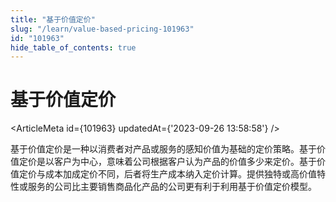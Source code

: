```yaml
---
title: "基于价值定价"
slug: "/learn/value-based-pricing-101963"
id: "101963"
hide_table_of_contents: true
---
```



# 基于价值定价

<ArticleMeta id={101963} updatedAt={'2023-09-26 13:58:58'} />
<div className='border-solid border-b border-t-0 my-4 border-[var(--ifm-color-gray-300)]' />

基于价值定价是一种以消费者对产品或服务的感知价值为基础的定价策略。基于价值定价是以客户为中心，意味着公司根据客户认为产品的价值多少来定价。基于价值定价与成本加成定价不同，后者将生产成本纳入定价计算。提供独特或高价值特性或服务的公司比主要销售商品化产品的公司更有利于利用基于价值定价模型。
